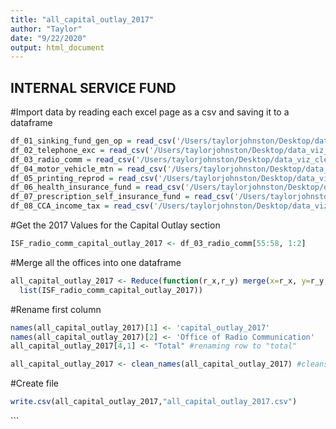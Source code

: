 ```yaml
---
title: "all_capital_outlay_2017"
author: "Taylor"
date: "9/22/2020"
output: html_document
---
```

## INTERNAL SERVICE FUND
#Import data by reading each excel page as a csv and saving it to a dataframe
```r
df_01_sinking_fund_gen_op = read_csv('/Users/taylorjohnston/Desktop/data_viz_cle/cle-budget/InternalServiceFund/01_SinkingFundGenOp_pg465.csv')
df_02_telephone_exc = read_csv('/Users/taylorjohnston/Desktop/data_viz_cle/cle-budget/InternalServiceFund/02_TelephoneExchange_pg467-68.csv')
df_03_radio_comm = read_csv('/Users/taylorjohnston/Desktop/data_viz_cle/cle-budget/InternalServiceFund/03_OfficeofRadioComm_pg472-73.csv')
df_04_motor_vehicle_mtn = read_csv('/Users/taylorjohnston/Desktop/data_viz_cle/cle-budget/InternalServiceFund/04_MotorVehicleMtn_pg477-79.csv')
df_05_printing_reprod = read_csv('/Users/taylorjohnston/Desktop/data_viz_cle/cle-budget/InternalServiceFund/05_Printing&Reproduc_pg482-83.csv')
df_06_health_insurance_fund = read_csv('/Users/taylorjohnston/Desktop/data_viz_cle/cle-budget/InternalServiceFund/06_HealthSelfInsuranceFund_pg488.csv')
df_07_prescription_self_insurance_fund = read_csv('/Users/taylorjohnston/Desktop/data_viz_cle/cle-budget/InternalServiceFund/07_PrscptnSelfInsrncFund_pg489.csv')
df_08_CCA_income_tax = read_csv('/Users/taylorjohnston/Desktop/data_viz_cle/cle-budget/InternalServiceFund/08_CCAIncomeTaxAdmin_pg493-95.csv')
```

#Get the 2017 Values for the Capital Outlay section
```r
ISF_radio_comm_capital_outlay_2017 <- df_03_radio_comm[55:58, 1:2]
```

#Merge all the offices into one dataframe

```r
all_capital_outlay_2017 <- Reduce(function(r_x,r_y) merge(x=r_x, y=r_y, by=1, all=TRUE),  
  list(ISF_radio_comm_capital_outlay_2017))
```

#Rename first column
```r
names(all_capital_outlay_2017)[1] <- 'capital_outlay_2017'
names(all_capital_outlay_2017)[2] <- 'Office of Radio Communication'
all_capital_outlay_2017[4,1] <- "Total" #renaming row to "total"

all_capital_outlay_2017 <- clean_names(all_capital_outlay_2017) #cleans the column names
```

#Create file
```r
write.csv(all_capital_outlay_2017,"all_capital_outlay_2017.csv")
```

```
